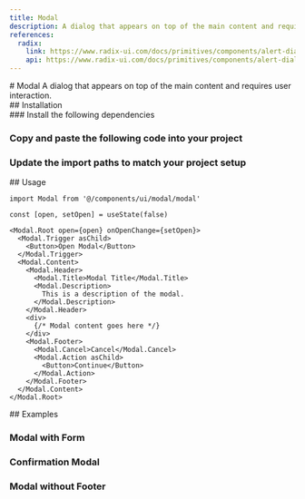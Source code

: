 ```yaml
---
title: Modal
description: A dialog that appears on top of the main content and requires user interaction.
references:
  radix:
    link: https://www.radix-ui.com/docs/primitives/components/alert-dialog
    api: https://www.radix-ui.com/docs/primitives/components/alert-dialog#api-reference
---
```


<ContentContainer>

<Section>
# Modal
A dialog that appears on top of the main content and requires user interaction.

<ComponentPreview name="modal" withRecipe />
</Section>

<Section>
## Installation

<Steps>
<Section>
### Install the following dependencies

<InstallTabs pkg="@radix-ui/react-alert-dialog" />

### Copy and paste the following code into your project

<ComponentSource name="modal" file="modal" />

### Update the import paths to match your project setup
</Section>
</Steps>
</Section>

<Section>
## Usage

```tsx
import Modal from '@/components/ui/modal/modal'
```
```tsx
const [open, setOpen] = useState(false)

<Modal.Root open={open} onOpenChange={setOpen}>
  <Modal.Trigger asChild>
    <Button>Open Modal</Button>
  </Modal.Trigger>
  <Modal.Content>
    <Modal.Header>
      <Modal.Title>Modal Title</Modal.Title>
      <Modal.Description>
        This is a description of the modal.
      </Modal.Description>
    </Modal.Header>
    <div>
      {/* Modal content goes here */}
    </div>
    <Modal.Footer>
      <Modal.Cancel>Cancel</Modal.Cancel>
      <Modal.Action asChild>
        <Button>Continue</Button>
      </Modal.Action>
    </Modal.Footer>
  </Modal.Content>
</Modal.Root>
```

</Section>

<Section>
## Examples

### Modal with Form
<ComponentPreview name = "modal" file="with-form" />

### Confirmation Modal
<ComponentPreview name = "modal" file="confirmation" />

### Modal without Footer
<ComponentPreview name = "modal" file="without-footer" />

</Section>


</ContentContainer>